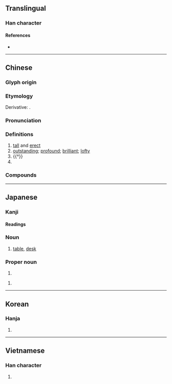 {{character info/new}}

==Translingual==

===Han character===
{{Han char|rn=24|rad=十|as=06|sn=8|four=21406|canj=YAJ|ids=⿱[[卜|⺊]][[早]]}}

====References====
* {{Han ref|kx=0156.290|dkj=02741|dj=0356.200|hdz=10061.060|uh=5353|ud=21331|bh=A8F4|bd=43252}}

----

==Chinese==
{{zh-forms}}

===Glyph origin===
{{Han etym}}

===Etymology===
Derivative: {{och-l|桌|table}}.

===Pronunciation===
{{zh-pron
|m=zhuó
|c=coek3,zoek3
|h=
|mn=toh/tok
|mn_note=toh - vernacular; tok - literary
|w=
|mc=y
|oc=y
|ma=
|cat=a,pn
}}

===Definitions===
{{zh-hanzi}}

# [[tall]] and [[erect]]
# [[outstanding]]; [[profound]]; [[brilliant]]; [[lofty]]
# {{†}} {{zh-original|桌|table}}
# {{surname|lang=zh}}

===Compounds===
{{zh-der|卓殊|卓立|卓詭|卓識|匾打側卓|堅苦卓絕|卓異|卓著|卓絕群倫|卓犖不羈|卓犖|卓裁|卓絕|卓特|卓爾出群|卓有成效|卓卓|卓爾不群|卓見|卓鷙|卓爾|卓望|卓卓錚錚|卓躒|卓越超群|卓然不群|卓然|卓午|卓越|擦卓兒|挺然卓立|畢卓持螯|超卓|艱苦卓絕|遠見卓識|高才卓識|羊卓雍湖|顏苦孔卓|高卓}}

----

==Japanese==

===Kanji===
{{ja-kanji|grade=c|rs=十06}}

====Readings====
{{ja-readings
|goon=たく
|kanon=たく
|kun=すぐ-れる
|nanori=たかし, すぐる
}}

{{ja-kanjitab|たく|yomi=o}}

===Noun===
{{ja-noun|たく}}

# [[table]], [[desk]]

===Proper noun===
{{ja-pos|proper|たかし}}

# {{given name|male|lang=ja|sort=たかし}}

{{ja-pos|proper|すぐる}}

# {{given name|male|lang=ja|sort=すぐる}}

----

==Korean==

===Hanja===
{{ko-hanja|hangeul=탁|rv=tak|mr=t'ak}}

# {{defn|lang=ko|sort=十06}}

----

==Vietnamese==

===Han character===
{{vi-hantu|[[trác]], [[chác]], [[giạt]]|rs=十06}}

# {{defn|lang=vi|sort=十06}}